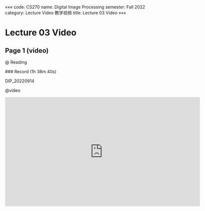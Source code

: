 «««
code: CS270
name: Digital Image Processing
semester: Fall 2022
category: Lecture Video 教学视频
title: Lecture 03 Video
»»»

# Lecture 03 Video

## Page 1 (video)

@ Reading

<div class="markdown-body">
### Record (1h 38m 40s)

DIP_20220914
</div>

@video

<iframe src="https://sbbrisk.com/e/ov6wl5vv6qhm.html" frameborder=0 marginwidth=0 marginheight=0 scrolling=no width=640 height=360 allowfullscreen></iframe>

